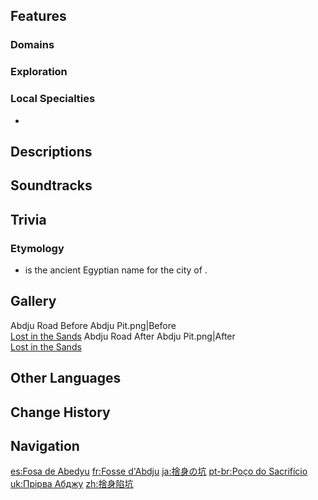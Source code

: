 {{Location Infobox
|image        = <gallery>
Abdju Pit.png|With Pit
Abdju Road.png|Without Pit
</gallery>
|type         = Subarea
|region       = Sumeru
|area         = Land of Lower Setekh
|subregion    = Great Red Sand
}}
{{Location Intro|description=Prior to ''[[Lost in the Sands]]'', the pit is absent and it is named '''Abdju Road'''.}}
<!--
==Points of Interest==
{| class="article-table alternating-colors-table tdc1" style="width: 100%;"
! style="width: 200px;" | Name
! Description
|- id=""
|[[File:Image.png|180px]]<br>[[Name]]
|
|}
-->
==Features==
===Domains===
{{Domains by Category Gallery}}

===Exploration===
<!--
===Enemies===
====Normal Bosses====
====Elite Enemies====
====Common Enemies====
-->
===Local Specialties===
* {{Item|Scarab}}
<!--
===Interactables===
-->

==Descriptions==
{{Description|At the desert's very edge stands a palace whose main form is entombed beneath the sands — King Deshret's realm awaits ahead.|[[Scarlet Sand Slate#Delving Deeper|Scarlet Sand Slate: Delving Deeper]]}}

==Soundtracks==
{{Soundtracks by Category Table|type=location}}
<!--
==Lore==
-->
==Trivia==
===Etymology===
* {{Lang|''Abdju''|egy=ꜣbḏw}} is the ancient Egyptian name for the city of {{w|Abydos, Egypt|Abydos}}.

==Gallery==
<gallery>
Abdju Road Before Abdju Pit.png|Before<br>[[Lost in the Sands]]
Abdju Road After Abdju Pit.png|After<br>[[Lost in the Sands]]
</gallery>
<!--
==Video Guides==
{{#evt:
service=youtube
|id=
|description=
|alignment=inline
|valignment=top
|dimensions=250
}}
-->
==Other Languages==
{{Other Languages
|1_en        = Abdju Pit
|1_zhs       = 舍身陷坑
|1_zhs_rm    = Shěshēn Xiànkēng
|1_zht       = 捨身陷坑
|1_zht_rm    = Shěshēn Xiànkēng
|1_zh_tl     = Pit of Sacrifice
|1_ja        = {{Rubi|捨|しゃ|身|しん|の|&nbsp;|坑|こう}}
|1_ja_rm     = Shashin no Kou
|1_ja_tl     = Pit of Sacrifice
|1_zhja_note = The phrase {{zh|s=舍身|t=捨身|rm=shěshēn}}/{{ja|捨身|rm=shashin}} refers to the Buddhist practice of sacrificing one's physical body as an expression of religious devoutness.
|1_ko        = 희생 함정
|1_ko_tl     = Sacrifice Trap
|1_es        = Fosa de Abedyu
|1_es_tl     = Abdju Pit
|1_fr        = Fosse d'Abdju
|1_fr_tl     = Abdju Pit
|1_ru        = Яма Абджу
|1_ru_tl     = Abdju Pit
|1_th        = Abdju Pit
|1_vi        = Hang Hy Sinh
|1_vi_tl     = Sacrifice Cave
|1_de        = Abdju-Grube
|1_de_tl     = Abdju Pit
|1_id        = Abdju Pit
|1_pt        = Poço do Sacrifício
|1_pt_tl     = Sacrifice Pit
|1_tr        = Abdju Çukuru
|1_tr_tl     = Abdju Pit
|1_it        = Cava Abdju
|1_it_tl     = Abdju Pit

|2_en        = Abdju Road
|2_zhs       = 舍身步道
|2_zhs_rm    = Shěshēn Bùdào
|2_zht       = 捨身步道
|2_zht_rm    = Shěshēn Bùdào
|2_zh_tl     = Footpath of Sacrifice
|2_ja        = {{Rubi|捨|しゃ|身|しん|の|&nbsp;|道|みち}}
|2_ja_rm     = Shashin no Michi
|2_ja_tl     = Road of Sacrifice
|2_zhja_note = The phrase {{zh|s=舍身|t=捨身|rm=shěshēn}}/{{ja|捨身|rm=shashin}} refers to the Buddhist practice of sacrificing one's physical body as an expression of religious devoutness.
|2_ko        = 아비도스의 길
|2_ko_tl     = Road of {{w|Abydos}}
|2_es        = Senda de Abedyu
|2_es_tl     = Abdju Path
|2_fr        = Route d'Abdju
|2_fr_tl     = Abdju Road
|2_ru        = Дорога Абджу
|2_ru_tl     = Abdju Road
|2_th        = Abdju Road
|2_vi        = Con Đường Abdju
|2_vi_tl     = Abdju Road
|2_de        = Abdju-Pfad
|2_de_tl     = Abdju Path
|2_id        = Abdju Road
|2_pt        = Caminho Abdju
|2_pt_tl     = 
|2_tr        = Abdju Yolu
|2_tr_tl     = Abdju Road
|2_it        = Via Abdju
|2_it_tl     = Abdju Way
}}

==Change History==
{{Change History|3.1}}

==Navigation==
{{Area Navbox|Sumeru}}

[[es:Fosa de Abedyu]]
[[fr:Fosse d'Abdju]]
[[ja:捨身の坑]]
[[pt-br:Poço do Sacrifício]]
[[uk:Прірва Абджу]]
[[zh:捨身陷坑]]